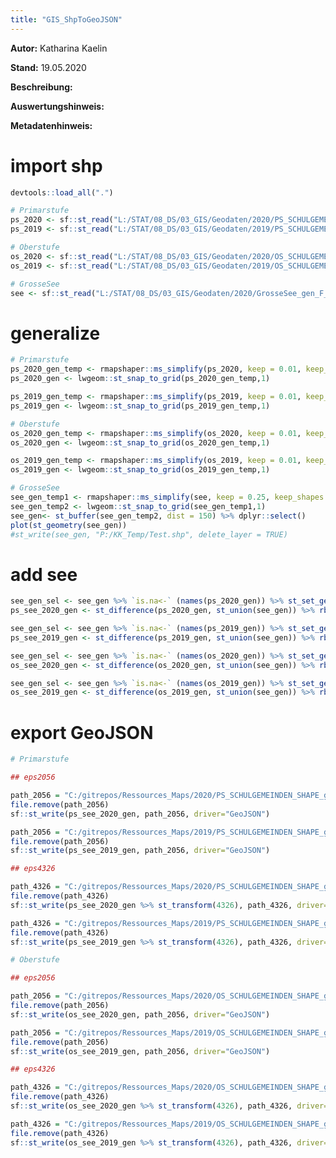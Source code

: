 ```yaml
---
title: "GIS_ShpToGeoJSON"
---
```


**Autor:** Katharina Kaelin 

**Stand:** 19.05.2020

**Beschreibung:** 

**Auswertungshinweis:**

**Metadatenhinweis:**


# import shp

```r
devtools::load_all(".")

# Primarstufe
ps_2020 <- sf::st_read("L:/STAT/08_DS/03_GIS/Geodaten/2020/PS_SCHULGEMEINDEN_SHAPE_F_KTZH_2020.shp", stringsAsFactors = FALSE, crs=2056)
ps_2019 <- sf::st_read("L:/STAT/08_DS/03_GIS/Geodaten/2019/PS_SCHULGEMEINDEN_SHAPE_F_KTZH_2019.shp", stringsAsFactors = FALSE, crs=2056)

# Oberstufe
os_2020 <- sf::st_read("L:/STAT/08_DS/03_GIS/Geodaten/2020/OS_SCHULGEMEINDEN_SHAPE_F_KTZH_2020.shp", stringsAsFactors = FALSE, crs=2056)
os_2019 <- sf::st_read("L:/STAT/08_DS/03_GIS/Geodaten/2019/OS_SCHULGEMEINDEN_SHAPE_F_KTZH_2019.shp", stringsAsFactors = FALSE, crs=2056)

# GrosseSee
see <- sf::st_read("L:/STAT/08_DS/03_GIS/Geodaten/2020/GrosseSee_gen_F_KTZH_2020.shp", stringsAsFactors = FALSE, crs=2056)

```

# generalize

```r

# Primarstufe
ps_2020_gen_temp <- rmapshaper::ms_simplify(ps_2020, keep = 0.01, keep_shapes = TRUE)
ps_2020_gen <- lwgeom::st_snap_to_grid(ps_2020_gen_temp,1)

ps_2019_gen_temp <- rmapshaper::ms_simplify(ps_2019, keep = 0.01, keep_shapes = TRUE)
ps_2019_gen <- lwgeom::st_snap_to_grid(ps_2019_gen_temp,1)

# Oberstufe
os_2020_gen_temp <- rmapshaper::ms_simplify(os_2020, keep = 0.01, keep_shapes = TRUE)
os_2020_gen <- lwgeom::st_snap_to_grid(os_2020_gen_temp,1)

os_2019_gen_temp <- rmapshaper::ms_simplify(os_2019, keep = 0.01, keep_shapes = TRUE)
os_2019_gen <- lwgeom::st_snap_to_grid(os_2019_gen_temp,1)

# GrosseSee
see_gen_temp1 <- rmapshaper::ms_simplify(see, keep = 0.25, keep_shapes = TRUE)
see_gen_temp2 <- lwgeom::st_snap_to_grid(see_gen_temp1,1)
see_gen<- st_buffer(see_gen_temp2, dist = 150) %>% dplyr::select()
plot(st_geometry(see_gen))
#st_write(see_gen, "P:/KK_Temp/Test.shp", delete_layer = TRUE)

```

# add see

```r

see_gen_sel <- see_gen %>% `is.na<-` (names(ps_2020_gen)) %>% st_set_geometry(st_geometry(see_gen))  
ps_see_2020_gen <- st_difference(ps_2020_gen, st_union(see_gen)) %>% rbind(see_gen_sel) %>% mutate(ART_N = ifelse(is.na(SGEM_CODE), "See", "Schulgemeinde"))

see_gen_sel <- see_gen %>% `is.na<-` (names(ps_2019_gen)) %>% st_set_geometry(st_geometry(see_gen)) 
ps_see_2019_gen <- st_difference(ps_2019_gen, st_union(see_gen)) %>% rbind(see_gen_sel) %>% mutate(ART_N = ifelse(is.na(SGEM_CODE), "See", "Schulgemeinde"))

see_gen_sel <- see_gen %>% `is.na<-` (names(os_2020_gen)) %>% st_set_geometry(st_geometry(see_gen)) 
os_see_2020_gen <- st_difference(os_2020_gen, st_union(see_gen)) %>% rbind(see_gen_sel) %>% mutate(ART_N = ifelse(is.na(SGEM_CODE), "See", "Schulgemeinde"))

see_gen_sel <- see_gen %>% `is.na<-` (names(os_2019_gen)) %>% st_set_geometry(st_geometry(see_gen)) 
os_see_2019_gen <- st_difference(os_2019_gen, st_union(see_gen)) %>% rbind(see_gen_sel) %>% mutate(ART_N = ifelse(is.na(SGEM_CODE), "See", "Schulgemeinde"))

```


# export GeoJSON

```r

# Primarstufe

## eps2056

path_2056 = "C:/gitrepos/Ressources_Maps/2020/PS_SCHULGEMEINDEN_SHAPE_gen_epsg2056_F_KTZH_2020.json"
file.remove(path_2056)
sf::st_write(ps_see_2020_gen, path_2056, driver="GeoJSON")

path_2056 = "C:/gitrepos/Ressources_Maps/2019/PS_SCHULGEMEINDEN_SHAPE_gen_epsg2056_F_KTZH_2019.json"
file.remove(path_2056)
sf::st_write(ps_see_2019_gen, path_2056, driver="GeoJSON")

## eps4326

path_4326 = "C:/gitrepos/Ressources_Maps/2020/PS_SCHULGEMEINDEN_SHAPE_gen_epsg4326_F_KTZH_2020.json"
file.remove(path_4326)
sf::st_write(ps_see_2020_gen %>% st_transform(4326), path_4326, driver="GeoJSON")

path_4326 = "C:/gitrepos/Ressources_Maps/2019/PS_SCHULGEMEINDEN_SHAPE_gen_epsg4326_F_KTZH_2019.json"
file.remove(path_4326)
sf::st_write(ps_see_2019_gen %>% st_transform(4326), path_4326, driver="GeoJSON")

# Oberstufe

## eps2056

path_2056 = "C:/gitrepos/Ressources_Maps/2020/OS_SCHULGEMEINDEN_SHAPE_gen_epsg2056_F_KTZH_2020.json"
file.remove(path_2056)
sf::st_write(os_see_2020_gen, path_2056, driver="GeoJSON")

path_2056 = "C:/gitrepos/Ressources_Maps/2019/OS_SCHULGEMEINDEN_SHAPE_gen_epsg2056_F_KTZH_2019.json"
file.remove(path_2056)
sf::st_write(os_see_2019_gen, path_2056, driver="GeoJSON")

## eps4326

path_4326 = "C:/gitrepos/Ressources_Maps/2020/OS_SCHULGEMEINDEN_SHAPE_gen_epsg4326_F_KTZH_2020.json"
file.remove(path_4326)
sf::st_write(os_see_2020_gen %>% st_transform(4326), path_4326, driver="GeoJSON")

path_4326 = "C:/gitrepos/Ressources_Maps/2019/OS_SCHULGEMEINDEN_SHAPE_gen_epsg4326_F_KTZH_2020.json"
file.remove(path_4326)
sf::st_write(os_see_2019_gen %>% st_transform(4326), path_4326, driver="GeoJSON")


```





